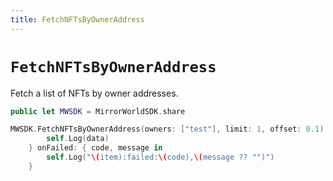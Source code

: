 ```yaml
---
title: FetchNFTsByOwnerAddress
---
```


# `FetchNFTsByOwnerAddress`

Fetch a list of NFTs by owner addresses.

```swift
public let MWSDK = MirrorWorldSDK.share

MWSDK.FetchNFTsByOwnerAddress(owners: ["test"], limit: 1, offset: 0.1) { data in
        self.Log(data)
    } onFailed: { code, message in
        self.Log("\(item):failed:\(code),\(message ?? "")")
    }
```